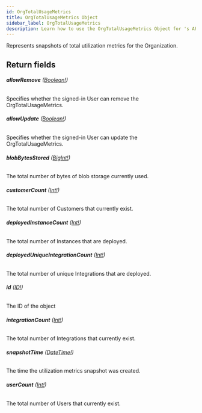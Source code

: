 ```yaml
---
id: OrgTotalUsageMetrics
title: OrgTotalUsageMetrics Object
sidebar_label: OrgTotalUsageMetrics
description: Learn how to use the OrgTotalUsageMetrics Object for 's API.
---
```


Represents snapshots of total utilization metrics for the Organization.

## Return fields

###### <b>allowRemove</b> ([Boolean!](api/schema/scalar/Boolean.mdx))

Specifies whether the signed-in User can remove the OrgTotalUsageMetrics.

###### <b>allowUpdate</b> ([Boolean!](api/schema/scalar/Boolean.mdx))

Specifies whether the signed-in User can update the OrgTotalUsageMetrics.

###### <b>blobBytesStored</b> ([BigInt!](api/schema/scalar/BigInt.mdx))

The total number of bytes of blob storage currently used.

###### <b>customerCount</b> ([Int!](api/schema/scalar/Int.mdx))

The total number of Customers that currently exist.

###### <b>deployedInstanceCount</b> ([Int!](api/schema/scalar/Int.mdx))

The total number of Instances that are deployed.

###### <b>deployedUniqueIntegrationCount</b> ([Int!](api/schema/scalar/Int.mdx))

The total number of unique Integrations that are deployed.

###### <b>id</b> ([ID!](api/schema/scalar/ID.mdx))

The ID of the object

###### <b>integrationCount</b> ([Int!](api/schema/scalar/Int.mdx))

The total number of Integrations that currently exist.

###### <b>snapshotTime</b> ([DateTime!](api/schema/scalar/DateTime.mdx))

The time the utilization metrics snapshot was created.

###### <b>userCount</b> ([Int!](api/schema/scalar/Int.mdx))

The total number of Users that currently exist.
